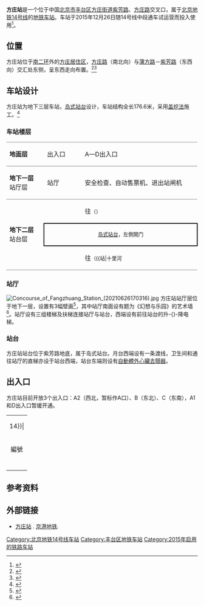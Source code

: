{{NoteTA
|G1=Railway}}
{{Infobox station
| name = 方庄
| eng_name = Fangzhuang
| linecolour = {{北京地铁颜色|14}}
| image = Platform of Fangzhuang Station (20210626170457).jpg
| caption = 方庄站站台
| other_name = 
| country = {{PRC}}
| borough = [[北京市|北京市]][[丰台区|丰台区]][[方庄街道|方庄街道]]
| address = [[紫芳路|紫芳路]]、[[方庄路|方庄路]]交叉口
| coordinates = {{coord|39.864526|N|116.434167|E|display=inline,title}}
| elevation = 
| operator = [[京港地铁|北京京港地铁有限公司]]
| lines = {{北京地铁线路名|14|SL}}
| distance = 
| platform = 1座[[岛式站台|岛式站台]]
| tracks = 2条
| bus_routes = 
| bus_stands = 
| connections = 公交站：左安门外、紫芳路
| structure = 地下车站
| hall = 整体式站厅
| depth = 
| levels = 
| interchange = 
| exits = 2个
| lift = 
| escalator = 
| architect = 
| architectural_style = 
| colour = {{colorbox|#009878}} 绿色
| type = 
| status = 运营中
| code = 
| zone = 
| classification = 
| website = 
| built = 
| opened = 2015年12月26日
| pass_year = 
| passengers = 
| pass_system = 
| pass_rank = 
| mpassengers = 
| trains = 
| station_hours = 
| hours = 
| first = {{北京地铁线路名|14|S}}
:往{{北京地铁起讫站|14|R}}：05:40
:往{{北京地铁起讫站|14|L}}：05:41
| last = {{北京地铁线路名|14|S}}
:往{{北京地铁起讫站|14|R}}：22:50
:往{{北京地铁起讫站|14|L}}：23:11
| adjacent = {{Adjacent stations|system=北京地铁|line=14|left=蒲黄榆|right=十里河|note-left=1.486km|note-mid=距离[[张郭庄站|张郭庄]]23.485km|note-right=1.618km}}
| other_services = 
| route_map = {{Routemap|inline=yes|map=
utSTRf\utSTRg~~ ~~{{rmr|Licon=U|{{stl|北京地铁|蒲黄榆}}}}
utSTR+tc2\utABZg3
utABZg+1\utSTR+tc4
utSTR+BSl\utSTR+BSr
utSTR+BSl\utSTR+BSr
utSTRf\utSTRg~~ ~~{{rmr|Licon=D|{{stl|北京地铁|十里河}}}}
}}
}}
'''方庄站'''是一个位于中国[[北京市|北京市]][[丰台区|丰台区]][[方庄街道|方庄街道]][[紫芳路|紫芳路]]、[[方庄路|方庄路]]交叉口，属于[[北京地铁|北京地铁]][[北京地铁14号线|14号线]]的[[地铁车站|地铁车站]]。车站于2015年12月26日随14号线中段通车试运营而投入使用<ref>{{cite news|url = http://bj.jjj.qq.com/a/20151224/009650.htm|title = 昌平线二期、14号线中段周六开通|date = 2015-12-24|accessdate = 2015-12-26|publisher = 北京日报|archive-date = 2019-06-19|archive-url = https://web.archive.org/web/20190619171809/https://bj.jjj.qq.com/a/20151224/009650.htm|dead-url = yes}}</ref>。

== 位置 ==
方庄站位于[[北京二环路|南二环]]外的[[方庄|方庄居住区]]，[[方庄路|方庄路]]（南北向）与[[蒲方路|蒲方路]]－[[紫芳路|紫芳路]]（东西向）交汇处东侧，呈东西走向布置。<ref>{{cite web|url=http://www.bjghw.gov.cn/web/gdjt/map_3.html|title=轨道交通14号线工程规划方案公告|publisher=北京市规划委员会|accessdate=2015-12-02|archive-url=https://web.archive.org/web/20140316164610/http://www.bjghw.gov.cn/web/gdjt/map_3.html|archive-date=2014-03-16|dead-url=yes}}</ref><ref>{{cite web|url=http://www.bjghw.gov.cn/web/static/articles/catalog_98000/article_402853575045335d01504c2670230041/402853575045335d01504c2670230041.html|title=北京市规划委员会关于北京市轨道交通M14（中段）工程沿线车站站名命名预案的公示书|date=2015-10-09|accessdate=2015-12-02|publisher=北京市规划委员会|archive-url=https://web.archive.org/web/20151013020130/http://www.bjghw.gov.cn/web/static/articles/catalog_98000/article_402853575045335d01504c2670230041/402853575045335d01504c2670230041.html|archive-date=2015-10-13|dead-url=yes}}</ref>

== 车站设计 ==
方庄站为地下三层车站，[[岛式站台|岛式站台]]设计，车站结构全长176.6米，采用[[盖挖法|盖挖法]]施工。<ref>{{cite web|url=http://www.shigongjishu.cn/Item/14230.aspx|title=走，到地铁建设一线去|work=施工技术|accessdate=2015-12-02|archive-date=2016-03-04|archive-url=https://web.archive.org/web/20160304213613/http://www.shigongjishu.cn/Item/14230.aspx|dead-url=no}}</ref>
=== 车站楼层 ===
{|cellspacing=0 cellpadding=3
|style="border-top:solid 1px gray;border-bottom:solid 1px gray;" width=100|'''地面层'''
|style="border-top:solid 1px gray;border-bottom:solid 1px gray;" width=100|出入口
|style="border-top:solid 1px gray;border-bottom:solid 1px gray;" width=350|A—D出入口
|-
|style="border-bottom:solid 1px gray;"|'''地下一层'''<br />站厅层
|style="border-bottom:solid 1px gray;"|站厅
|style="border-bottom:solid 1px gray;"|安全检查、自动售票机、进出站闸机
|-
| rowspan="3" style="border-bottom:solid 1px gray;" |'''地下二层'''<br />站台层
|{{arrow|L}}
|{{北京地铁线路名|14|c}}往{{站|张郭庄}}<small>（{{站|蒲黄榆}}）</small>
|-
|style="border-right:solid 2px black;border-left:solid 2px black;border-top:solid 2px black;border-bottom:solid 2px black;" colspan=2|<center><small>[[岛式站台|岛式站台]]，左側開门</small></center>
|-
|style="border-bottom:solid 1px gray;"|{{arrow|R}}
|style="border-bottom:solid 1px gray;"|{{北京地铁线路名|14|c}}往{{站|善各庄}}<small>（{{站|十里河||北京市}}）</small>
|}

=== 站厅 ===
[[File:Concourse_of_Fangzhuang_Station_(20210626170316).jpg|thumb]]
方庄站站厅层位于地下一层，设置有3幅壁画<ref>{{cite news|url=http://www.bjd.com.cn/10bjxw/sh/201510/26/t20151026_10308436.html|title=京城最长瓷板画现身昌平线|date=2015-10-26|accessdate=2015-12-02|work=北京日报|author=曹政|deadurl=yes|archiveurl=https://web.archive.org/web/20151026154549/http://www.bjd.com.cn/10bjxw/sh/201510/26/t20151026_10308436.html|archivedate=2015-10-26}}</ref>，其中站厅南面设有题为《幻想与乐园》的艺术墙<ref>{{cite web|url=http://www.bjghw.gov.cn/web/dtggysNew/dtggys_detailNew/detail9.html|title=14号线中段 -- 方庄站（位置一）|publisher=北京市规划委员会|date=2015-04-28|accessdate=2017-04-07|archive-url=https://web.archive.org/web/20170407144802/http://www.bjghw.gov.cn/web/dtggysNew/dtggys_detailNew/detail9.html|archive-date=2017-04-07|dead-url=yes}}</ref>。站厅设有三组楼梯及扶梯连接站厅与站台，西端设有前往站台的升-{}-降电梯。
{{multiple image | align = center | direction = vertical | width = 700
| image1 = Concourse panorama of Fangzhuang Station (20170406133358).jpg | caption1 = <center>站厅全景（2017年4月摄）</center>
}}

=== 站台 ===
方庄站站台位于紫芳路地底，属于岛式站台。月台西端设有一条渡线，卫生间和通往站厅的直梯亦设于站台西端，站台东端则设有[[自動體外心臟去顫器|自動體外心臟去顫器]]。
{{multiple image | align = center | direction = vertical | width = 700
| image1 = Platform panorama of Fangzhuang Station (20170406133130).jpg | caption1 = <center>站台全景图（2017年4月摄）</center>
}}

== 出入口 ==
方庄站目前开放3个出入口：A2（西北，暂标作A口）、B（东北）、C（东南），A1和D出入口暂缓开通。

{| class="wikitable"
| colspan="5" align="center" bgcolor={{北京地铁颜色|14}}|
|-
! 編號 
! 指示 
! 建議前往的目的地
! 图片
! 无障碍设施图片
|-
| {{港鐵出口|A|附=升}}
| 方庄路 
| 方庄路、蒲方路（北侧）、芳城园三区
|{{multiple image|align=center|direction=horizonal|image1=Entrance exit a of Fangzhuang station of Beijing Metro.jpg|caption1=<center>A口</center>|image2=Beijing Subway Fangzhuang Station Exit A.jpg|caption2=<center>A口扶梯楼梯</center>|width1=150|width2=150}}
|[[File:Accessible_elevator_at_Exit_A_of_Beijing_Metro_Fangzhuang_Station.jpg|居中]]
|-
| {{港鐵出口|B}}
| 紫芳路 
| 紫芳路（北侧）、芳城东里
|[[File:Beijing_Subway_Fangzhuang_Station_Exit_B.jpg|替代=]]
|{{n/a}}
|-
| {{港鐵出口|C}}
| 紫芳路 
| 紫芳路（南侧）、方庄路（东侧）
|{{multiple image|align=center|direction=horizonal|width=150|image1=Beijing Subway Fangzhuang Station Exit C.jpg|caption1=<center>C口出入口</center>|image2=Entrance exit C, Fangzhuang station, Beijing Metro.jpg|caption2=<center>C口单向出口<br />(只出不进)</center>}}
|{{n/a}}
|-
| bgcolor="#EEEEEE" colspan=5 | {{港鐵出口|註=升}}
|}

== 参考资料 ==
{{reflist}}

== 外部链接 ==
{{Commonscat|Fangzhuang Station}}
*[http://www.mtr.bj.cn/content/details20_20598.html 方庄站] {{Wayback|url=http://www.mtr.bj.cn/content/details20_20598.html |date=20170409200832 }}. [[京港地铁|京港地铁]].

{{北京地铁14号线}}

[[Category:北京地铁14号线车站|Category:北京地铁14号线车站]]
[[Category:丰台区地铁车站|Category:丰台区地铁车站]]
[[Category:2015年启用的铁路车站|Category:2015年启用的铁路车站]]